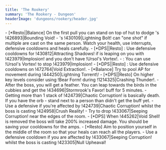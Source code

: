 ```yaml
---
title: 'The Rookery'
summary: 'The Rookery - Dungeon'
headerImage: 'dungeons/rookery/header.jpg'
---
```


<BossCard title="Trash">
- [*Resto||Balance] On the first pull you can stand on top of hut to dodge <Wowhead type="npc" id="209801"/>'s !426893|Bounding Void!
- <Wowhead type="npc" id="207198"/>'s !430109|Lightning Bolt! can "one shot" if multiple are cast on the same person. Watch your health, use interrupts, defensive cooldowns and heals carefully.
- [*DPS||Resto] <Wowhead type="npc" id="214421"/>: Use defensive cooldowns for !430812|Attracting Shadows! if <Wowhead type="npc" id="214419"/> is leaping on you with !423979|Implosion! and you don't have !Ursol's Vortex!.
- <Wowhead type="npc" id="214419"/>: You can use !Ursol's Vortex! to stop !423979|Implosion!
- [*DPS||Resto] <Wowhead type="npc" id="212739"/>: Use defensive cooldowns on !472764|Void Extraction!.
</BossCard>

<BossCard title="Kyrioss" id="209230">
- [*Balance] Try to pool AP for movement during !444250|Lightning Torrent!/
- [*DPS||Resto] On higher key levels consider using !Bear Form! during !1214325|Crashing Thunder!.
- After the boss, you will get a feather. You can leap towards the birds in the cubbies and get the !434696|Stormrook's Favor! buff for 5 minutes.
</BossCard>

<BossCard title="Stormguard Gorren" id="207205">
- Getting more than 1 stack of !424739|Chaotic Corruption! is basically death. If you have the orb - stand next to a person than didn't get the buff yet.
- Use a defensive if you're affected by !424739|Chaotic Corruption! whilst the boss is casting !424958|Crush Reality!
</BossCard>

<BossCard title="Voidstone Monstrosity" id="207207">
- Try to drop !433067|Seeping Corruption! near the edges of the room.
- [*DPS] When !445262|Void Shell! is removed the boss will take 200% increased damage. You should be saving your cooldowns for the amps.
- [*Resto] Aim to position yourself in the middle of the room so that your heals can reach all the players.
- Use a defensive cooldown if you are affected by !433067|Seeping Corruption! whilst the boss is casting !423305|Null Upheaval!
</BossCard>
